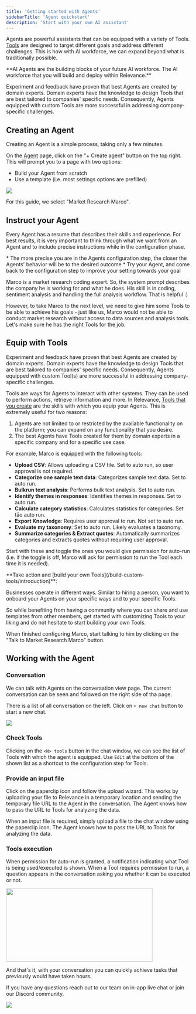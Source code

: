 ```yaml
---
title: 'Getting started with Agents'
sidebarTitle: 'Agent quickstart'
description: 'Start with your own AI assistant'
---
```


Agents are powerful assistants that can be equipped with a variety of Tools. [Tools](/get-started/key-concepts/tools) are designed to target different goals and address different challenges.
This is how with AI workforce, we can expand beyond what is traditionally possible.

<Tip>
**AI Agents are the building blocks of your future AI workforce. The AI workforce that you will build and deploy 
within Relevance.**
</Tip>

Experiment and feedback have proven that best Agents are created by domain experts. Domain experts have the
knowledge to design Tools that are best tailored to companies' specific needs. Consequently, Agents
equipped with custom Tools are more successful in addressing company-specific challenges.

## Creating an Agent
Creating an Agent is a simple process, taking only a few minutes.

On the [Agent](/get-started/key-concepts/agent) page, click on the "+ Create agent" button on the top right.
This will prompt you to a page with two options:
* Build your Agent from scratch
* Use a template (i.e. most settings options are prefilled)

<Frame>
 <img src="/images/agent/create-agent.png" />
</Frame>

For this guide, we select "Market Research Marco".

## Instruct your Agent

Every Agent has a resume that describes their skills and experience. For best results, it is very important to
think through what we want from an Agent and to include precise instructions while in the configuration phase.

<Tip>
* The more precise you are in the Agents configuration step, the closer the Agents' behavior will be to the desired outcome
* Try your Agent, and come back to the configuration step to improve your setting towards your goal
</Tip>

Marco is a market research coding expert. So, the system prompt describes the company he is working for and what he does. His skill is in coding, sentiment analysis and handling the full analysis workflow. That is helpful :)  

However, to take Marco to the next level, we need to give him some Tools to be able to achieve his goals - just like us,
Marco would not be able to conduct market research without access to data sources and analysis tools.  
Let's make sure he has the right Tools for the job.

## Equip with Tools

<Tip>
 Experiment and feedback have proven that best Agents are created by domain
 experts. Domain experts have the knowledge to design Tools that are best
 tailored to companies' specific needs. Consequently, Agents equipped with 
 custom Tool(s) are more successful in addressing company-specific challenges.
</Tip>

Tools are ways for Agents to interact with other systems. They can be used to perform actions, retrieve information and more. 
In Relevance, [Tools that you create](/build-custom-tools/introduction) are the skills with which you equip your Agents.
This is extremely useful for two reasons:

1. Agents are not limited to or restricted by the available functionality on the platform; you can expand on any functionality that you desire. 
2. The best Agents have Tools created for them by domain experts in a specific company and for a specific use case.

For example, Marco is equipped with the following tools:

- **Upload CSV**: Allows uploading a CSV file. Set to auto run, so user approval is not required.
- **Categorize one sample text data**: Categorizes sample text data. Set to auto run.
- **Bulkrun text analysis**: Performs bulk text analysis. Set to auto run.
- **Identify themes in responses**: Identifies themes in responses. Set to auto run.
- **Calculate category statistics**: Calculates statistics for categories. Set tåo auto run.
- **Export Knowledge**: Requires user approval to run. Not set to auto run.
- **Evaluate my taxonomy**: Set to auto run. Likely evaluates a taxonomy.
- **Summarize categories & Extract quotes**: Automatically summarizes categories and extracts quotes without requiring user approval.

 Start with these and toggle 
the ones you would give permission for auto-run (i.e. if the toggle is off, Marco will ask for permission to run the Tool each time it is needed).

<Tip>
**Take action and [build your own Tools](/build-custom-tools/introduction)**:

Businesses operate in different ways. Similar to hiring a person, you want to onboard your Agents on your specific ways and to your specific Tools.  

So while benefiting from having a community where you can share and use templates from other members, get started with customizing Tools to your 
liking and do not hesitate to start building your own Tools.
</Tip>

When finished configuring Marco, start talking to him by clicking on the "Talk to Market Research Marco" button.

## Working with the Agent

### Conversation
We can talk with Agents on the conversation view page.
The current conversation can be seen and followed on the right side of tha page.

There is a list of all conversation on the left. 
Click on `+ new chat` button to start a new chat.

<Frame>
 <img src="/images/agent/talk-agent.png" />
</Frame>

### Check Tools

Clicking on the `<N> tools` button in the chat window, we can see the list of Tools with which the agent is equipped.
<Tip>
Use `Edit` at the bottom of the shown list as a shortcut to the configuration step for Tools.
</Tip>

### Provide an input file
Click on the paperclip icon and follow the upload wizard. This works by uploading your file to Relevance in a temporary
location and sending the temporary file URL to the Agent in the conversation.
The Agent knows how to pass the URL to Tools for analyzing the data.

<Tip>
When an input file is required, simply upload a file to the chat window using the paperclip icon. The Agent knows how 
to pass the URL to Tools for analyzing the data.
</Tip>

### Tools execution
When permission for auto-run is granted, a notification indicating what Tool is being used/executed is shown.
When a Tool requires permission to run, a question appears in the conversation asking you whether it can be 
executed or not.

<Frame>
 <img width="400" height="200" align="center" src="/images/agent/agent-skill-permission.png" />
</Frame>

And that's it, with your conversation you can quickly achieve tasks that previously would have taken hours.

If you have any questions reach out to our team on in-app live chat or join our Discord community.

<Frame>
 <img src="/images/agent/agent-response.png" />  
</Frame>